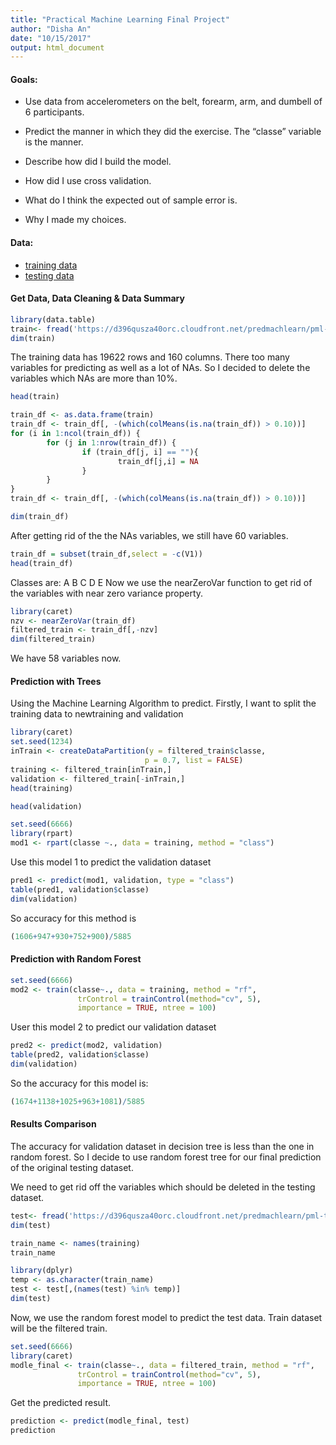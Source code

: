 ```yaml
---
title: "Practical Machine Learning Final Project"
author: "Disha An"
date: "10/15/2017"
output: html_document
---
```

#### Goals: 

* Use data from accelerometers on the belt, forearm, arm, and dumbell of 6 participants.

* Predict the manner in which they did the exercise. The "classe" variable is the manner.

* Describe how did I build the model.

* How did I use cross validation.

* What do I think the expected out of sample error is.

* Why I made my choices.

#### Data:

- [training data](https://d396qusza40orc.cloudfront.net/predmachlearn/pml-training.csv)
- [testing data](https://d396qusza40orc.cloudfront.net/predmachlearn/pml-testing.csv)

#### Get Data, Data Cleaning & Data Summary
```r
library(data.table)
train<- fread('https://d396qusza40orc.cloudfront.net/predmachlearn/pml-training.csv')
dim(train)
```
The training data has 19622 rows and 160 columns.
There too many variables for predicting as well as a lot of NAs. So I decided to delete the variables which NAs are more than 10%.
```r
head(train)
```

```r
train_df <- as.data.frame(train)
train_df <- train_df[, -(which(colMeans(is.na(train_df)) > 0.10))]
for (i in 1:ncol(train_df)) {
        for (j in 1:nrow(train_df)) {
                if (train_df[j, i] == ""){
                        train_df[j,i] = NA
                }
        }
}
train_df <- train_df[, -(which(colMeans(is.na(train_df)) > 0.10))]
```

```r
dim(train_df)
```
After getting rid of the the NAs variables, we still have 60 variables.

```r
train_df = subset(train_df,select = -c(V1))
head(train_df)
```
Classes are: A B C D E
Now we use the nearZeroVar function to get rid of the variables with near zero variance property.
```r
library(caret)
nzv <- nearZeroVar(train_df)
filtered_train <- train_df[,-nzv]
dim(filtered_train)
```
We have 58 variables now.

#### Prediction with Trees
Using the Machine Learning Algorithm to predict.
Firstly, I want to split the training data to newtraining and validation
```r
library(caret)
set.seed(1234)
inTrain <- createDataPartition(y = filtered_train$classe,
                              p = 0.7, list = FALSE)
training <- filtered_train[inTrain,]
validation <- filtered_train[-inTrain,]
head(training)
```
```r
head(validation)
```
```r
set.seed(6666)
library(rpart)
mod1 <- rpart(classe ~., data = training, method = "class")
```

Use this model 1 to predict the validation dataset
```r
pred1 <- predict(mod1, validation, type = "class")
table(pred1, validation$classe)
dim(validation)
```

So accuracy for this method is
```r
(1606+947+930+752+900)/5885
```

#### Prediction with Random Forest

```r
set.seed(6666)
mod2 <- train(classe~., data = training, method = "rf", 
               trControl = trainControl(method="cv", 5),
               importance = TRUE, ntree = 100)
```
User this model 2 to predict our validation dataset

```r
pred2 <- predict(mod2, validation)
table(pred2, validation$classe)
dim(validation)
```
So the accuracy for this model is:
```r
(1674+1138+1025+963+1081)/5885
```

#### Results Comparison
The accuracy for validation dataset in decision tree is less than the one in random forest. So I decide to use random forest tree for our final prediction of the original testing dataset.

We need to get rid off the variables which should be deleted in the testing dataset.
```r
test<- fread('https://d396qusza40orc.cloudfront.net/predmachlearn/pml-testing.csv')
dim(test)
```

```r
train_name <- names(training)
train_name
```

```r
library(dplyr)
temp <- as.character(train_name)
test <- test[,(names(test) %in% temp)]
dim(test)
```
Now, we use the random forest model to predict the test data.
Train dataset will be the filtered train. 

```r
set.seed(6666)
library(caret)
modle_final <- train(classe~., data = filtered_train, method = "rf", 
               trControl = trainControl(method="cv", 5),
               importance = TRUE, ntree = 100)
```
Get the predicted result.
```r
prediction <- predict(modle_final, test)
prediction
```